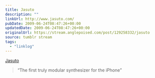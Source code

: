 ```yaml
---
title: Jasuto
description: ""
linkUrl: http://www.jasuto.com/
pubDate: 2009-06-24T08:47:26+00:00
updatedDate: 2009-06-24T08:47:26+00:00
originalUrl: https://stream.anglepoised.com/post/129258332/jasuto
source: tumblr stream
tags:
  - "linklog"
---
```


[Jasuto][1]

> &ldquo;The first truly modular synthesizer for the iPhone&rdquo;

[1]: http://www.jasuto.com/
